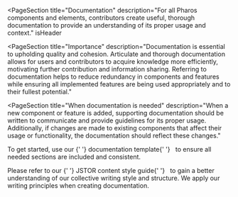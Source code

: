 
<PageSection
  title="Documentation"
  description="For all Pharos components and elements, contributors create useful, thorough documentation to provide an understanding of its proper usage and context."
  isHeader
></PageSection>
<PageSection
  title="Importance"
  description="Documentation is essential to upholding quality and cohesion. 
Articulate and thorough documentation allows for users and contributors to acquire knowledge more efficiently, motivating further contribution and information sharing. 
Referring to documentation helps to reduce redundancy in components and features while ensuring all implemented features are being used appropriately and to their 
fullest potential."
></PageSection>
<PageSection
  title="When documentation is needed"
  description="When a new component or feature is added, supporting documentation should be written to communicate and provide guidelines for its proper usage. 
Additionally, if changes are made to existing components that affect their usage or functionality, the documentation should reflect these changes."
></PageSection>
<PageSection title="Writing documentation">
  <PageSection title="Getting started" subSectionLevel={1}>
    <p>
      To get started, use our
      <PharosLink href="https://docs.google.com/document/d/1GDFM4iQsta8MjErF7hEYkFaNMoQNKzEzpM-RWG8JcwM/edit">
        {' '}
        documentation template{' '}
      </PharosLink>&nbsp; to ensure all needed sections are included and consistent.
    </p>
  </PageSection>
  <PageSection title="Writing guidelines" subSectionLevel={1}>
    <p>
      Please refer to our
      <PharosLink href="https://pharos.jstor.org/content-style-guide/voice-and-tone">
        {' '}
        JSTOR content style guide{' '}
      </PharosLink>&nbsp; to gain a better understanding of our collective writing style and structure.
      We apply our writing principles when creating documentation.
    </p>
    <PageSection
      title="Concise"
      subSectionLevel={2}
      description="The way we write is simple and direct, and for all reading levels. It should be understandable by anyone regardless of their culture, language, or ability. We aim to provide the right amount of context so our users know how to use Pharos components or elements successfully."
    ></PageSection>
    <PageSection
      title="Consistent"
      subSectionLevel={2}
      description="We use the same template for each of our components to create predictability in understanding their purpose, standards, and variations. We also aim to use consistent language in all documentation so users experience a seamless transition as they make their way through the site."
    ></PageSection>
    <PageSection
      title="Style"
      subSectionLevel={2}
      description="Wherever possible, write headings and titles in sentence case — studies indicate that sentence case is easier to read, plus title case can come across as heavy and overly serious."
    ></PageSection>
  </PageSection>
  <PageSection title="Documentation categories" subSectionLevel={1}>
    <PageSection
      title="Title"
      subSectionLevel={2}
      description="Title of the Component (singular)"
    ></PageSection>
    <PageSection
      title="Deck"
      subSectionLevel={2}
      description="Tweet-length description of the component and its purpose."
    ></PageSection>
    <PageSection
      title="Usage"
      subSectionLevel={2}
      description="Explain the implementation of the element (e.g. orientation, placement, use cases). Indicate any behaviour that a user would need to know that should happen when using this component in their UI."
    ></PageSection>
    <PageSection title="Best practices" subSectionLevel={2}>
      <PageSection
        title="Do's"
        subSectionLevel={3}
        description="Explain appropriate use cases for the component, general guidelines to follow when using, and other considerations that should be made in the component's usage."
      ></PageSection>
      <PageSection
        title="Don'ts"
        subSectionLevel={3}
        description="Include common misuse cases for the component, common errors made in its usage, and other actions to avoid."
      ></PageSection>
    </PageSection>
    <PageSection
      title="Content guidelines (If applicable)"
      subSectionLevel={2}
      description="If a component has content, please include guidelines for how the content should be written for the needs of the component (e.g., how labels should be written)."
    ></PageSection>
    <PageSection
      title="Variants (If applicable)"
      subSectionLevel={2}
      description="If a component has variants, display an example of the Pharos variant along with their title, purposes, and use cases(e.g. Error, Warning, Info, and Success Alerts). "
    ></PageSection>
    <PageSection
      title="States (If applicable)"
      subSectionLevel={2}
      description="If a component has multiple states (e.g. disabled, enabled, error, required), please include them. Include an example of the component in each state."
    ></PageSection>
    <PageSection title="" subSectionLevel={2}></PageSection>
  </PageSection>
</PageSection>
